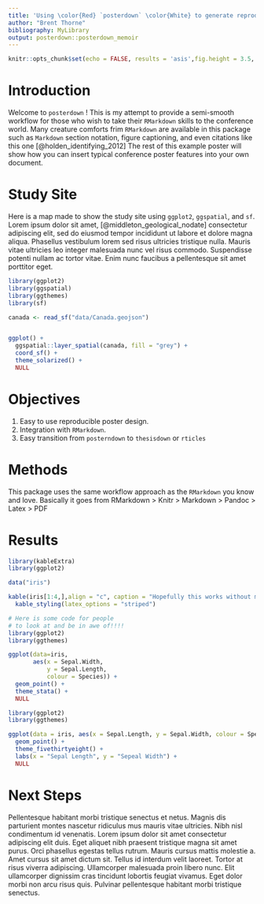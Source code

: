 ```yaml
---
title: 'Using \color{Red} `posterdown` \color{White} to generate reproducible conference posters via RMarkdown > Knitr > Markdown > Pandoc > Latex > PDF workflow as well as long titles...'
author: "Brent Thorne"
bibliography: MyLibrary
output: posterdown::posterdown_memoir
---
```


```r
knitr::opts_chunk$set(echo = FALSE, results = 'asis',fig.height = 3.5, fig.width = 4.5, out.width = "100%", warning = FALSE, fig.align = 'center', message = FALSE, dev='cairo_pdf')
```

# Introduction

Welcome to `posterdown` ! This is my attempt to provide a semi-smooth workflow for those who wish to take their `RMarkdown` skills to the conference world. Many creature comforts frim `RMarkdown` are available in this package such as `Markdown` section notation, figure captioning, and even citations like this one [@holden_identifying_2012] The rest of this example poster will show how you can insert typical conference poster features into your own document. 

# Study Site

Here is a map made to show the study site using `ggplot2`, `ggspatial`, and `sf`. Lorem ipsum dolor sit amet, [@middleton_geological_nodate] consectetur adipiscing elit, sed do eiusmod tempor incididunt ut labore et dolore magna aliqua. Phasellus vestibulum lorem sed risus ultricies tristique nulla. Mauris vitae ultricies leo integer malesuada nunc vel risus commodo. Suspendisse potenti nullam ac tortor vitae. Enim nunc faucibus a pellentesque sit amet porttitor eget.  \vspace{15mm}

```r
library(ggplot2)
library(ggspatial)
library(ggthemes)
library(sf)

canada <- read_sf("data/Canada.geojson")


ggplot() +
  ggspatial::layer_spatial(canada, fill = "grey") +
  coord_sf() +
  theme_solarized() +
  NULL

```


# Objectives

\large

1. Easy to use reproducible poster design. 
2. Integration with `RMarkdown`.
3. Easy transition from `posterndown` to `thesisdown` or `rticles`

\small

# Methods

This package uses the same workflow approach as the `RMarkdown` you know and love. Basically it goes from RMarkdown > Knitr > Markdown > Pandoc > Latex > PDF

# Results

```r
library(kableExtra)
library(ggplot2)

data("iris")

kable(iris[1:4,],align = "c", caption = "Hopefully this works without much of a headache!", booktabs = T) %>% 
  kable_styling(latex_options = "striped")

```

```r

# Here is some code for people
# to look at and be in awe of!!!!
library(ggplot2)
library(ggthemes)

ggplot(data=iris,
       aes(x = Sepal.Width,
           y = Sepal.Length,
           colour = Species)) +
  geom_point() +
  theme_stata() +
  NULL

```

```r

library(ggplot2)
library(ggthemes)

ggplot(data = iris, aes(x = Sepal.Length, y = Sepal.Width, colour = Species)) +
  geom_point() +
  theme_fivethirtyeight() +
  labs(x = "Sepal Length", y = "Sepeal Width") +
  NULL

```

# Next Steps

Pellentesque habitant morbi tristique senectus et netus. Magnis dis parturient montes nascetur ridiculus mus mauris vitae ultricies. Nibh nisl condimentum id venenatis. Lorem ipsum dolor sit amet consectetur adipiscing elit duis. Eget aliquet nibh praesent tristique magna sit amet purus. Orci phasellus egestas tellus rutrum. Mauris cursus mattis molestie a. Amet cursus sit amet dictum sit. Tellus id interdum velit laoreet. Tortor at risus viverra adipiscing. Ullamcorper malesuada proin libero nunc. Elit ullamcorper dignissim cras tincidunt lobortis feugiat vivamus. Eget dolor morbi non arcu risus quis. Pulvinar pellentesque habitant morbi tristique senectus.

\small
